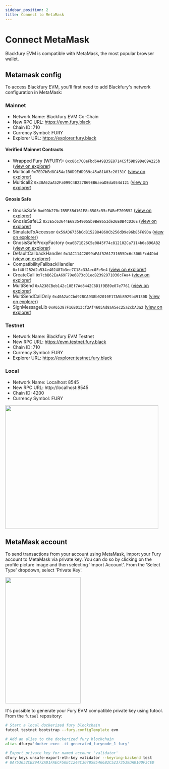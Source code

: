 ```yaml
---
sidebar_position: 2
title: Connect to MetaMask
---
```


# Connect MetaMask

Blackfury EVM is compatible with MetaMask, the most popular browser wallet.

## Metamask config

To access Blackfury EVM, you'll first need to add Blackfury's network configuration in MetaMask:

### Mainnet

- Network Name: Blackfury EVM Co-Chain
- New RPC URL: https://evm.fury.black
- Chain ID: 710
- Currency Symbol: FURY
- Explorer URL: https://explorer.fury.black

#### Verified Mainnet Contracts

- Wrapped Fury (WFURY): `0xc86c7C0eFbd6A49B35E8714C5f59D99De09A225b` ([view on explorer](https://explorer.fury.black/address/0xc86c7C0eFbd6A49B35E8714C5f59D99De09A225b))
- Multicall `0x7ED7bBd8C454a1B0D9EdD939c45a81A03c20131C` ([view on explorer](https://explorer.fury.black/address/0x7ED7bBd8C454a1B0D9EdD939c45a81A03c20131C))
- Multicall2 `0x30A62aA52Fa099C4B227869EB6aeaDEda054d121` ([view on explorer](https://explorer.fury.black/address/0x30A62aA52Fa099C4B227869EB6aeaDEda054d121))

#### Gnosis Safe

- GnosisSafe `0xd9Db270c1B5E3Bd161E8c8503c55cEABeE709552` ([view on explorer](https://explorer.fury.black/address/0xd9Db270c1B5E3Bd161E8c8503c55cEABeE709552))
- GnosisSafeL2 `0x3E5c63644E683549055b9Be8653de26E0B4CD36E` ([view on explorer](https://explorer.fury.black/address/0x3E5c63644E683549055b9Be8653de26E0B4CD36E))
- SimulateTxAccessor `0x59AD6735bCd8152B84860Cb256dD9e96b85F69Da` ([view on explorer](https://explorer.fury.black/address/0x59AD6735bCd8152B84860Cb256dD9e96b85F69Da))
- GnosisSafeProxyFactory `0xa6B71E26C5e0845f74c812102Ca7114b6a896AB2` ([view on explorer](https://explorer.fury.black/address/0xa6B71E26C5e0845f74c812102Ca7114b6a896AB2))
- DefaultCallbackHandler `0x1AC114C2099aFAf5261731655Dc6c306bFcd4Dbd` ([view on explorer](https://explorer.fury.black/address/0x1AC114C2099aFAf5261731655Dc6c306bFcd4Dbd))
- CompatibilityFallbackHandler `0xf48f2B2d2a534e402487b3ee7C18c33Aec0Fe5e4` ([view on explorer](https://explorer.fury.black/address/0xf48f2B2d2a534e402487b3ee7C18c33Aec0Fe5e4))
- CreateCall `0x7cbB62EaA69F79e6873cD1ecB2392971036cFAa4` ([view on explorer](https://explorer.fury.black/address/0x7cbB62EaA69F79e6873cD1ecB2392971036cFAa4))
- MultiSend `0xA238CBeb142c10Ef7Ad8442C6D1f9E89e07e7761` ([view on explorer](https://explorer.fury.black/address/0xA238CBeb142c10Ef7Ad8442C6D1f9E89e07e7761))
- MultiSendCallOnly `0x40A2aCCbd92BCA938b02010E17A5b8929b49130D` ([view on explorer](https://explorer.fury.black/address/0x40A2aCCbd92BCA938b02010E17A5b8929b49130D))
- SignMessageLib `0xA65387F16B013cf2Af4605Ad8aA5ec25a2cbA3a2` ([view on explorer](https://explorer.fury.black/address/0xA65387F16B013cf2Af4605Ad8aA5ec25a2cbA3a2))

### Testnet

- Network Name: Blackfury EVM Testnet
- New RPC URL: https://evm.testnet.fury.black
- Chain ID: 710
- Currency Symbol: FURY
- Explorer URL: https://explorer.testnet.fury.black

### Local

- Network Name: Localhost 8545
- New RPC URL: http://localhost:8545
- Chain ID: 4200
- Currency Symbol: FURY

<img
  src="https://user-images.githubusercontent.com/15370712/153627170-5715ece7-b3ea-4d26-b9b3-954bcc5660a4.png"
  width="485"
  height="391"
/>

## MetaMask account

To send transactions from your account using MetaMask, import your Fury account to MetaMask via private key. You can do so by clicking on the profile picture image and then selecting 'Import Account'. From the 'Select Type' dropdown, select 'Private Key'.

<img
  src="https://user-images.githubusercontent.com/15370712/153627252-15ef6da4-383a-4198-8f32-348b69ff21b3.png"
  width="239.3"
  height="400"
/>

It's possible to generate your Fury EVM compatible private key using futool. From the `futool` repository:

```bash
# Start a local dockerized fury blockchain
futool testnet bootstrap --fury.configTemplate evm

# Add an alias to the dockerized fury blockchain
alias dfury='docker exec -it generated_furynode_1 fury'

# Export private key for named account 'validator'
dfury keys unsafe-export-eth-key validator --keyring-backend test
# 8A753652CB29472A01FAECF50EC1244C307B585466B2C52373539DA0100F3CED
```
